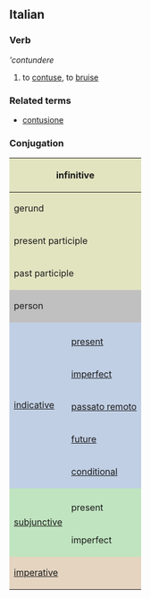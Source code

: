 ==Italian==
===Verb===
'''contundere''

# to [[contuse]], to [[bruise]]

===Related terms===
*[[contusione]]

===Conjugation===

<center>
{| style="background:#F0F0F0"

|-
! colspan="3" style="background:#e2e4c0" | infinitive
| colspan="5" | contundere

|-
! colspan="3" style="background:#e2e4c0" | gerund
| colspan="5" | contundendo

|-
! colspan="3" style="background:#e2e4c0" | present participle
| colspan="5" | [[contundente]]

|-
! colspan="3" style="background:#e2e4c0" | past participle
| colspan="5" | [[contuso]]

|-
! colspan="2" rowspan="2" style="background:#C0C0C0" | person
! colspan="3" style="background:#C0C0C0" | singular
! colspan="3" style="background:#C0C0C0" | plural

|-
! style="background:#C0C0C0;width:12.5%" | first
! style="background:#C0C0C0;width:12.5%" | second
! style="background:#C0C0C0;width:12.5%" | third
! style="background:#C0C0C0;width:12.5%" | first
! style="background:#C0C0C0;width:12.5%" | second
! style="background:#C0C0C0;width:12.5%" | third

|-
! rowspan="6" style="background:#c0cfe4" | [[indicative]]

! style="background:#c0cfe4" colspan="1" | 
! style="background:#c0cfe4" | io
! style="background:#c0cfe4" | tu
! style="background:#c0cfe4" | lui/lei
! style="background:#c0cfe4" | noi
! style="background:#c0cfe4" | voi
! style="background:#c0cfe4" | loro

|-
! style="height:3em;background:#c0cfe4" | [[present]]
| contundo
| contundi
| contunde
| contundiamo
| contundete
| contundono

|-
! style="height:3em;background:#c0cfe4" | [[imperfect]]
| contundevo
| contundevi
| contundeva
| contundevamo
| contundevate
| contundevano

|-
! style="height:3em;background:#c0cfe4" | [[passato remoto]]
| contusi
| contundesti
| contuse
| contundemmo
| contundeste
| contusero

|-
! style="height:3em;background:#c0cfe4" | [[future]]
| contunderò
| contunderai
| contunderà
| contunderemo
| contunderete
| contunderanno

|-
! style="height:3em;background:#c0cfe4" | [[conditional]]
| contunderei
| contunderesti
| contunderebbe
| contunderemmo
| contundereste
| contunderebbero

|-
! rowspan="3" style="background:#c0e4c0" |[[subjunctive]]
! style="background:#c0e4c0" | 
! style="background:#c0e4c0" | che io
! style="background:#c0e4c0" | che tu
! style="background:#c0e4c0" | che lui/che lei
! style="background:#c0e4c0" | che noi
! style="background:#c0e4c0" | che voi
! style="background:#c0e4c0" | che loro

|-
! style="height:3em;background:#c0e4c0" | present
| contunda
| contunda
| contunda
| contundiamo
| contundiate
| contundano

|-
! style="height:3em;background:#c0e4c0" rowspan="1" | imperfect
| contundessi
| contundessi
| contundesse
| contundessimo
| contundeste
| contundessero

|-
! colspan="2" rowspan="2" style="height:3em;background:#e4d4c0" | [[imperative]]
! style="background:#e4d4c0" | -
! style="background:#e4d4c0" | tu
! style="background:#e4d4c0" | lui/lei
! style="background:#e4d4c0" | noi
! style="background:#e4d4c0" | voi
! style="background:#e4d4c0" | loro

|-
|
| contundi
| contunda
| contundiamo
| contundete
| contundano

|}
</center>